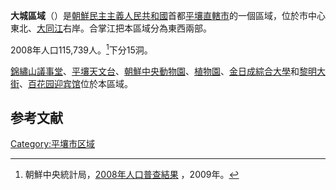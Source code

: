 {{Infobox Korean settlement
|context=north
|hanja={{linktext|大|城|區|域}}
|rr=Daeseong-guyeok
|img=Immortality Tower Pyongyang 02.JPG
|hangul=대성구역
|mr=Taesŏng-guyŏk
|area_km2=
|pop=115739
|popden_km2=
|divs=15洞
|map=
}}
'''大城區域'''（{{kor|諺=대성구역|漢=大城區域|羅=Taesŏng guyŏk|f=y}}）是[[朝鮮民主主義人民共和國|朝鮮民主主義人民共和國]]首都[[平壤直轄市|平壤直轄市]]的一個區域，位於市中心東北、[[大同江|大同江]]右岸。合掌江把本區域分為東西兩部。

2008年人口115,739人。<ref>朝鮮中央統計局，[http://unstats.un.org/unsd/demographic/sources/census/2010_PHC/North_Korea/Final%20national%20census%20report.pdf 2008年人口普查結果] {{Wayback|url=http://unstats.un.org/unsd/demographic/sources/census/2010_PHC/North_Korea/Final%20national%20census%20report.pdf |date=20100331091148 }}，2009年。</ref>下分15洞。

[[錦繡山議事堂|錦繡山議事堂]]、[[平壤天文台|平壤天文台]]、[[朝鮮中央動物園|朝鮮中央動物園]]、[[朝鮮中央植物園|植物園]]、[[金日成綜合大學|金日成綜合大學]]和[[黎明大街|黎明大街]]、[[百花园迎宾馆|百花园迎宾馆]]位於本區域。

==参考文献==
<div class="references-small">
<references></references>
</div>

{{平壤直轄市行政區劃}}

{{DEFAULTSORT:Taesong-guyok}}
[[Category:平壤市区域|Category:平壤市区域]]